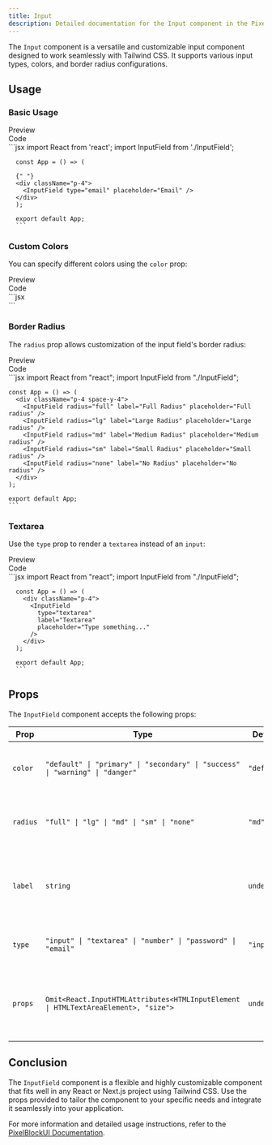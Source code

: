 ```yaml
---
title: Input
description: Detailed documentation for the Input component in the PixelBlockUI library.
---
```


The `Input` component is a versatile and customizable input component designed to work seamlessly with Tailwind CSS. It supports various input types, colors, and border radius configurations.

## Usage

### Basic Usage

<Tabs defaultValue="preview">
  <TabsList className="">
    <TabsTrigger value="preview">
      <div className="flex items-center [&>*]:m-0"><EyeIcon className="mr-2 h-4 w-4" />Preview</div>
    </TabsTrigger>
    <TabsTrigger value="code">
      <div className="flex items-center [&>*]:m-0"><CodeIcon className="mr-2 h-4 w-4" />Code</div>
    </TabsTrigger>
  </TabsList>
  <TabsContent value="preview">
    <div className="bg-white dark:bg-zinc-900/10 rounded-lg border dark:border-white/10 shadow-sm h-full w-full py-4 px-2">
      <div className="max-w-full py-4 px-2 w-full h-full overflow-x-auto">
         <div className="p-4">
        <InputField type="email" placeholder="Email" />
      </div>
      </div>
    </div>
  </TabsContent>
  <TabsContent value="code">
    ```jsx
      import React from 'react';
      import InputField from './InputField';

      const App = () => (

      {" "}
      <div className="p-4">
        <InputField type="email" placeholder="Email" />
      </div>
      );

      export default App;
      ```

  </TabsContent>
</Tabs>

### Custom Colors

You can specify different colors using the `color` prop:

<Tabs defaultValue="preview">
  <TabsList className="">
    <TabsTrigger value="preview">
      <div className="flex items-center [&>*]:m-0"><EyeIcon className="mr-2 h-4 w-4" />Preview</div>
    </TabsTrigger>
    <TabsTrigger value="code">
      <div className="flex items-center [&>*]:m-0"><CodeIcon className="mr-2 h-4 w-4" />Code</div>
    </TabsTrigger>
  </TabsList>
  <TabsContent value="preview">
    <div className="bg-white dark:bg-zinc-900/10 rounded-lg border dark:border-white/10 shadow-sm h-full w-full py-4 px-2">
      <div className="max-w-full py-4 px-2 w-full h-full overflow-x-auto">
        <div className="p-4 space-y-4">
          <InputField
            color="primary"
            label="Primary Input"
            placeholder="Primary color"
          />
          <InputField
            color="secondary"
            label="Secondary Input"
            placeholder="Secondary color"
          />
          <InputField
            color="success"
            label="Success Input"
            placeholder="Success color"
          />
          <InputField
            color="warning"
            label="Warning Input"
            placeholder="Warning color"
          />
          <InputField
            color="danger"
            label="Danger Input"
            placeholder="Danger color"
          />
        </div>
      </div>
    </div>
  </TabsContent>
  <TabsContent value="code">
    ```jsx
    <div className="p-4 space-y-4">
      <InputField
        color="primary"
        label="Primary Input"
        placeholder="Primary color"
      />
      <InputField
        color="secondary"
        label="Secondary Input"
        placeholder="Secondary color"
      />
      <InputField
        color="success"
        label="Success Input"
        placeholder="Success color"
      />
      <InputField
        color="warning"
        label="Warning Input"
        placeholder="Warning color"
      />
      <InputField
        color="danger"
        label="Danger Input"
        placeholder="Danger color"
      />
    </div>
    ```
  </TabsContent>
</Tabs>

### Border Radius

The `radius` prop allows customization of the input field's border radius:

<Tabs defaultValue="preview">
  <TabsList className="">
    <TabsTrigger value="preview">
      <div className="flex items-center [&>*]:m-0"><EyeIcon className="mr-2 h-4 w-4" />Preview</div>
    </TabsTrigger>
    <TabsTrigger value="code">
      <div className="flex items-center [&>*]:m-0"><CodeIcon className="mr-2 h-4 w-4" />Code</div>
    </TabsTrigger>
  </TabsList>
  <TabsContent value="preview">
    <div className="bg-white dark:bg-zinc-900/10 rounded-lg border dark:border-white/10 shadow-sm h-full w-full py-4 px-2">
      <div className="max-w-full py-4 px-2 w-full h-full overflow-x-auto">
        <div className="p-4 space-y-4">
          <InputField radius="full" label="Full Radius" placeholder="Full radius" />
          <InputField radius="lg" label="Large Radius" placeholder="Large radius" />
          <InputField radius="md" label="Medium Radius" placeholder="Medium radius" />
          <InputField radius="sm" label="Small Radius" placeholder="Small radius" />
          <InputField radius="none" label="No Radius" placeholder="No radius" />
        </div>
      </div>
    </div>
  </TabsContent>
  <TabsContent value="code">
    ```jsx
    import React from "react";
    import InputField from "./InputField";

    const App = () => (
      <div className="p-4 space-y-4">
        <InputField radius="full" label="Full Radius" placeholder="Full radius" />
        <InputField radius="lg" label="Large Radius" placeholder="Large radius" />
        <InputField radius="md" label="Medium Radius" placeholder="Medium radius" />
        <InputField radius="sm" label="Small Radius" placeholder="Small radius" />
        <InputField radius="none" label="No Radius" placeholder="No radius" />
      </div>
    );

    export default App;
    ```
  </TabsContent>
</Tabs>


### Textarea

Use the `type` prop to render a `textarea` instead of an `input`:

<Tabs defaultValue="preview">
  <TabsList className="">
    <TabsTrigger value="preview">
      <div className="flex items-center [&>*]:m-0"><EyeIcon className="mr-2 h-4 w-4" />Preview</div>
    </TabsTrigger>
    <TabsTrigger value="code">
      <div className="flex items-center [&>*]:m-0"><CodeIcon className="mr-2 h-4 w-4" />Code</div>
    </TabsTrigger>
  </TabsList>
  <TabsContent value="preview">
    <div className="bg-white dark:bg-zinc-900/10 rounded-lg border dark:border-white/10 shadow-sm h-full w-full py-4 px-2">
      <div className="max-w-full py-4 px-2 w-full h-full overflow-x-auto">
        <div className="p-4">
          <InputField
            type="textarea"
            label="Textarea"
            placeholder="Type something..."
          />
        </div>
      </div>
    </div>
  </TabsContent>
  <TabsContent value="code">
    ```jsx
      import React from "react";
      import InputField from "./InputField";

      const App = () => (
        <div className="p-4">
          <InputField
            type="textarea"
            label="Textarea"
            placeholder="Type something..."
          />
        </div>
      );

      export default App;
      ```
  </TabsContent>
</Tabs>


## Props

The `InputField` component accepts the following props:

| Prop     | Type                                                                               | Default     | Description                                                             |
| -------- | ---------------------------------------------------------------------------------- | ----------- | ----------------------------------------------------------------------- |
| `color`  | `"default" \| "primary" \| "secondary" \| "success" \| "warning" \| "danger"`      | `"default"` | Specifies the color theme of the input field.                           |
| `radius` | `"full" \| "lg" \| "md" \| "sm" \| "none"`                                         | `"md"`      | Defines the border radius of the input field.                           |
| `label`  | `string`                                                                           | `undefined` | A label for the input field. When provided, it appears above the input. |
| `type`   | `"input" \| "textarea" \| "number" \| "password" \| "email"`                       | `"input"`   | Specifies the type of the input field.                                  |
| `props`  | `Omit<React.InputHTMLAttributes<HTMLInputElement \| HTMLTextAreaElement>, "size">` | `undefined` | Additional props passed down to the input or textarea element.          |

## Conclusion

The `InputField` component is a flexible and highly customizable component that fits well in any React or Next.js project using Tailwind CSS. Use the props provided to tailor the component to your specific needs and integrate it seamlessly into your application.

For more information and detailed usage instructions, refer to the [PixelBlockUI Documentation](/docs/getting-started/installation).
